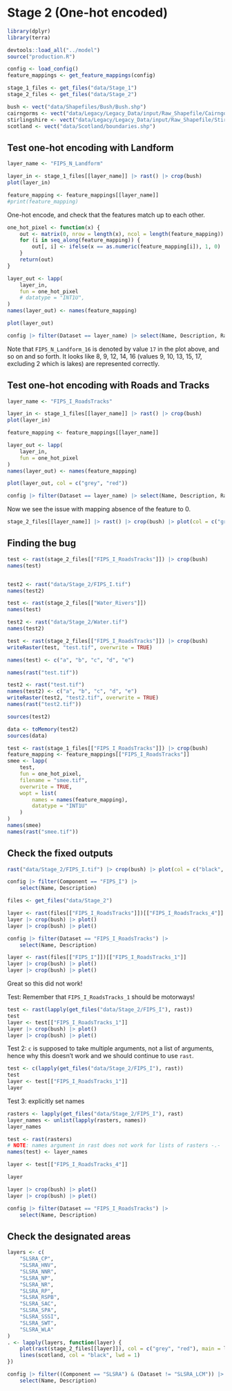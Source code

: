 # Stage 2 (One-hot encoded)

```r
library(dplyr)
library(terra)

devtools::load_all("../model")
source("production.R")

config <- load_config()
feature_mappings <- get_feature_mappings(config)

stage_1_files <- get_files("data/Stage_1")
stage_2_files <- get_files("data/Stage_2")

bush <- vect("data/Shapefiles/Bush/Bush.shp")
cairngorms <- vect("data/Legacy/Legacy_Data/input/Raw_Shapefile/CairngormNP/CairngormNP.shp")
stirlingshire <- vect("data/Legacy/Legacy_Data/input/Raw_Shapefile/Stirlingshire/Stirlingshire.shp")
scotland <- vect("data/Scotland/boundaries.shp")
```

## Test one-hot encoding with Landform

```r
layer_name <- "FIPS_N_Landform"

layer_in <- stage_1_files[[layer_name]] |> rast() |> crop(bush)
plot(layer_in)

feature_mapping <- feature_mappings[[layer_name]]
#print(feature_mapping)
```

One-hot encode, and check that the features match up to each other.

```r
one_hot_pixel <- function(x) {
    out <- matrix(0, nrow = length(x), ncol = length(feature_mapping))
    for (i in seq_along(feature_mapping)) {
        out[, i] <- ifelse(x == as.numeric(feature_mapping[i]), 1, 0)
    }
    return(out)
}

layer_out <- lapp(
    layer_in,
    fun = one_hot_pixel
    # datatype = "INT1U",
)
names(layer_out) <- names(feature_mapping)

plot(layer_out)

config |> filter(Dataset == layer_name) |> select(Name, Description, Raster_Val)
```

Note that `FIPS_N_Landform_16` is denoted by value `17` in the plot above, and so on and so forth.
It looks like 8, 9, 12, 14, 16 (values 9, 10, 13, 15, 17, excluding 2 which is lakes) are represented correctly.


## Test one-hot encoding with Roads and Tracks

```r
layer_name <- "FIPS_I_RoadsTracks"

layer_in <- stage_1_files[[layer_name]] |> rast() |> crop(bush)
plot(layer_in)

feature_mapping <- feature_mappings[[layer_name]]

layer_out <- lapp(
    layer_in,
    fun = one_hot_pixel
)
names(layer_out) <- names(feature_mapping)

plot(layer_out, col = c("grey", "red"))

config |> filter(Dataset == layer_name) |> select(Name, Description, Raster_Val)
```

Now we see the issue with mapping absence of the feature to 0.

```r

stage_2_files[[layer_name]] |> rast() |> crop(bush) |> plot(col = c("grey", "red"))
```

## Finding the bug

```r
test <- rast(stage_2_files[["FIPS_I_RoadsTracks"]]) |> crop(bush)
names(test)


test2 <- rast("data/Stage_2/FIPS_I.tif")
names(test2)
```

```r
test <- rast(stage_2_files[["Water_Rivers"]])
names(test)

test2 <- rast("data/Stage_2/Water.tif")
names(test2)

```

```r
test <- rast(stage_2_files[["FIPS_I_RoadsTracks"]]) |> crop(bush)
writeRaster(test, "test.tif", overwrite = TRUE)

names(test) <- c("a", "b", "c", "d", "e")

names(rast("test.tif"))

test2 <- rast("test.tif")
names(test2) <- c("a", "b", "c", "d", "e")
writeRaster(test2, "test2.tif", overwrite = TRUE)
names(rast("test2.tif"))

sources(test2)

data <- toMemory(test2)
sources(data)
```

```r
test <- rast(stage_1_files[["FIPS_I_RoadsTracks"]]) |> crop(bush)
feature_mapping <- feature_mappings[["FIPS_I_RoadsTracks"]]
smee <- lapp(
    test,
    fun = one_hot_pixel,
    filename = "smee.tif",
    overwrite = TRUE,
    wopt = list(
        names = names(feature_mapping),
        datatype = "INT1U"
    )
)
names(smee)
names(rast("smee.tif"))
```

## Check the fixed outputs

```r
rast("data/Stage_2/FIPS_I.tif") |> crop(bush) |> plot(col = c("black", "red"))

config |> filter(Component == "FIPS_I") |> 
    select(Name, Description)

```

```r
files <- get_files("data/Stage_2")

layer <- rast(files[["FIPS_I_RoadsTracks"]])[["FIPS_I_RoadsTracks_4"]]
layer |> crop(bush) |> plot()
layer |> crop(bush) |> plet()

config |> filter(Dataset == "FIPS_I_RoadsTracks") |> 
    select(Name, Description)

layer <- rast(files[["FIPS_I"]])[["FIPS_I_RoadsTracks_1"]]
layer |> crop(bush) |> plot()
layer |> crop(bush) |> plet()
```

Great so this did not work!

Test:
Remember that `FIPS_I_RoadsTracks_1` should be motorways!

```r
test <- rast(lapply(get_files("data/Stage_2/FIPS_I"), rast))
test
layer <- test[["FIPS_I_RoadsTracks_1"]]
layer |> crop(bush) |> plot()
layer |> crop(bush) |> plet()
```

Test 2: `c` is supposed to take multiple arguments, not a list of arguments, hence why this doesn't work and we should continue to use `rast`.

```r
test <- c(lapply(get_files("data/Stage_2/FIPS_I"), rast))
test
layer <- test[["FIPS_I_RoadsTracks_1"]]
layer
```

Test 3: explicitly set names
```r
rasters <- lapply(get_files("data/Stage_2/FIPS_I"), rast)
layer_names <- unlist(lapply(rasters, names))
layer_names

test <- rast(rasters)
# NOTE: names argument in rast does not work for lists of rasters -.-
names(test) <- layer_names

layer <- test[["FIPS_I_RoadsTracks_4"]]

layer

layer |> crop(bush) |> plot()
layer |> crop(bush) |> plet()

config |> filter(Dataset == "FIPS_I_RoadsTracks") |> 
    select(Name, Description)
```


## Check the designated areas

```r
layers <- c(
    "SLSRA_CP",
    "SLSRA_HNV",
    "SLSRA_NNR",
    "SLSRA_NP",
    "SLSRA_NR",
    "SLSRA_RP",
    "SLSRA_RSPB",
    "SLSRA_SAC",
    "SLSRA_SPA",
    "SLSRA_SSSI",
    "SLSRA_SWT",
    "SLSRA_WLA"
)
. <- lapply(layers, function(layer) {
    plot(rast(stage_2_files[[layer]]), col = c("grey", "red"), main = layer)
    lines(scotland, col = "black", lwd = 1)
})

config |> filter((Component == "SLSRA") & (Dataset != "SLSRA_LCM")) |> 
    select(Name, Description)
```

